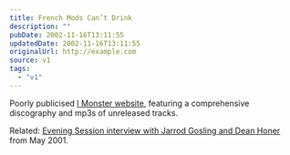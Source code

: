 ```yaml
---
title: French Mods Can’t Drink
description: ""
pubDate: 2002-11-16T13:11:55
updatedDate: 2002-11-16T13:11:55
originalUrl: http://example.com
source: v1
tags:
  - "v1"
---
```


Poorly publicised [I Monster website][1], featuring a comprehensive discography and mp3s of unreleased tracks.

Related: [Evening Session interview with Jarrod Gosling and Dean Honer][2] from May 2001.

[1]: http://www.imonstermusic.com/ "I Monster Music: Flash, pop-ups"
[2]: http://www.bbc.co.uk/radio1/artist_area/imonster/5906.shtml "Radio 1: Evening Session interview I Monster"
